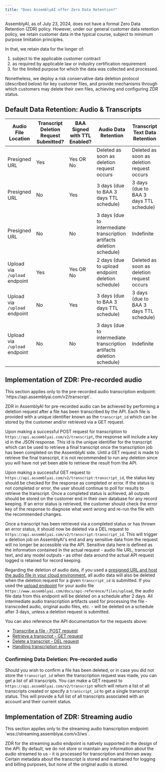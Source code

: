 ```yaml
---
title: "Does AssemblyAI offer Zero Data Retention?"
---
```


AssemblyAI, as of July 23, 2024, does not have a formal Zero Data Retention (ZDR) policy. However, under our general customer data retention policy, we retain customer data in the typical course, subject to minimum purpose limitation principles.

In that, we retain data for the longer of:

1. subject to the applicable customer contract
2. as required by applicable law or industry certification requirement
3. for the limited purpose for which the data was collected and processed.

Nonetheless, we deploy a risk conservative data deletion protocol (described below) for key customer files, and provide mechanisms through which customers may delete their own files, achieving and configuring ZDR status.

## Default Data Retention: Audio & Transcripts

| Audio File Location           | Transcript Deletion Request Submitted? | BAA Signed with TTL Enabled? | Audio Data Retention                                                   | Transcript Text Data Retention             |
| ----------------------------- | -------------------------------------- | ---------------------------- | ---------------------------------------------------------------------- | ------------------------------------------ |
| Presigned URL                 | Yes                                    | Yes OR No                    | Deleted as soon as deletion request occurs                             | Deleted as soon as deletion request occurs |
| Presigned URL                 | No                                     | Yes                          | 3 days (due to BAA 3 days TTL schedule)                                | 3 days (due to BAA 3 days TTL schedule)    |
| Presigned URL                 | No                                     | No                           | 3 days (due to intermediate transcription artifacts deletion schedule) | Indefinite                                 |
| Upload via `/upload` endpoint | Yes                                    | Yes OR No                    | 2 days (due to upload endpoint deletion schedule)                      | Deleted as soon as deletion request occurs |
| Upload via `/upload` endpoint | No                                     | Yes                          | 3 days (due to BAA 3 days TTL schedule)                                | 3 days (due to BAA 3 days TTL schedule)    |
| Upload via `/upload` endpoint | No                                     | No                           | 3 days (due to intermediate transcription artifacts deletion schedule) | Indefinite                                 |

## Implementation of ZDR: Pre-recorded audio

<Note>
  This section applies only to the pre-recorded audio transcription endpoint:
  `https://api.assemblyai.com/v2/transcript`.
</Note>

ZDR in AssemblyAI for pre-recorded audio can be achieved by performing a deletion request after a file has been transcribed by the API. Each file is provided with a unique identifier known as the `transcript_id` which can be stored by the customer and/or retrieved via a GET request.

Upon making a successful POST request for transcription to `https://api.assemblyai.com/v2/transcript`, the response will include a key id in the JSON response. This id is the unique identifier for the transcript which can be used to retrieve a final transcript once the transcription job has been completed on the AssemblyAI side. Until a GET request is made to retrieve the final transcript, it is not recommended to run any deletion since you will have not yet been able to retrieve the result from the API.

Upon making a successful GET request to `https://api.assemblyai.com/v2/transcript:transcript_id`, the status key should be checked for the response as completed or error. If the status is not completed or error, the user should continue to poll for results to retrieve the transcript. Once a completed status is achieved, all outputs should be stored on the customer end in their own database for any record keeping. If an error status is retrieved, the customer should check the error key of the response to diagnose what went wrong and re-run the file with the recommended changes.

Once a transcript has been retrieved via a completed status or has thrown an error status, it should now be deleted via a DEL request to `https://api.assemblyai.com/v2/transcript:transcript_id`. This will trigger a deletion job on AssemblyAI's end and any sensitive data from the request will no longer be accessible via the API. Sensitive data here is defined as the information contained in the actual request - audio file URL, transcript text, and any model outputs - as other data around the actual API request logged is retained for record keeping.

Regarding the deletion of audio data, if you used a [presigned URL and host the audio file in your cloud environment](/docs/faq/what-types-of-audio-urls-can-i-use-with-the-api), all audio data will also be deleted when the deletion request for a given `transcript_id` is submitted. If you used the [upload endpoint](https://www.assemblyai.com/docs/api-reference/files/upload) for your audio file `https://www.assemblyai.com/docs/api-reference/files/upload`, the audio file data from this endpoint will be deleted on a schedule after 2 days. All intermediate audio transcription artifacts used for processing the file - transcoded audio, original audio files, etc. - will be deleted on a schedule after 3 days, unless a deletion request is submitted.

You can also reference the API documentation for the requests above:

- [Transcribe a file - POST request](https://www.assemblyai.com/docs/api-reference/transcripts/submit)
- [Retrieve a transcript - GET request](https://www.assemblyai.com/docs/api-reference/transcripts/get)
- [Delete a transcript - DEL request](https://www.assemblyai.com/docs/api-reference/transcripts/delete)
- [Handling transcription errors](https://www.assemblyai.com/docs/speech-to-text/pre-recorded-audio/transcript-status#handling-errors)

### Confirming Data Deletion: Pre-recorded audio

Should you wish to confirm a file has been deleted, or in case you did not store the `transcript_id` when the transcription request was made, you can get a list of all transcripts. You can make a GET request to `https://api.assemblyai.com/v2/transcript` which will return a list of all transcripts created or specify a `transcript_id` to get a single transcript status. This will provide a full list of all transcripts associated with an account and their current status.

## Implementation of ZDR: Streaming audio

<Note>
  This section applies only to the streaming audio transcription endpoint:
  `wss://streaming.assemblyai.com/v3/ws`.
</Note>

ZDR for the streaming audio endpoint is natively supported in the design of the API. By default, we do not store or maintain any information about the audio streamed to us - it is processed for transcription and thrown away. Certain metadata about the transcript is stored and maintained for logging and billing purposes, but none of the original audio is stored.
